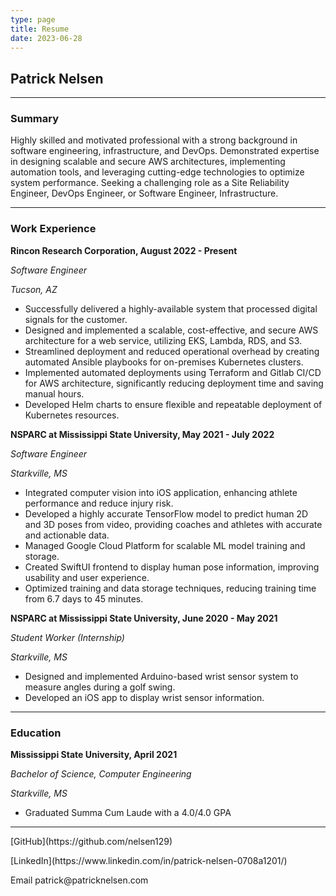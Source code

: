 ```yaml
---
type: page
title: Resume
date: 2023-06-28
---
```


## Patrick Nelsen

---

### Summary

Highly skilled and motivated professional with a strong background in
software engineering, infrastructure, and DevOps. Demonstrated expertise
in designing scalable and secure AWS architectures, implementing
automation tools, and leveraging cutting-edge technologies to optimize
system performance. Seeking a challenging role as a Site Reliability
Engineer, DevOps Engineer, or Software Engineer, Infrastructure.

---

### Work Experience

**Rincon Research Corporation, August 2022 - Present**

_Software Engineer_

_Tucson, AZ_

- Successfully delivered a highly-available system that processed digital signals for the customer.
- Designed and implemented a scalable, cost-effective, and secure AWS architecture for a web service, utilizing EKS, Lambda, RDS, and S3.
- Streamlined deployment and reduced operational overhead by creating automated Ansible playbooks for on-premises Kubernetes clusters.
- Implemented automated deployments using Terraform and Gitlab CI/CD for AWS architecture, significantly reducing deployment time and saving manual hours.
- Developed Helm charts to ensure flexible and repeatable deployment of Kubernetes resources.

**NSPARC at Mississippi State University, May 2021 - July 2022**

_Software Engineer_

_Starkville, MS_

- Integrated computer vision into iOS application, enhancing athlete performance and reduce injury risk.
- Developed a highly accurate TensorFlow model to predict human 2D and 3D poses from video, providing coaches and athletes with accurate and actionable data.
- Managed Google Cloud Platform for scalable ML model training and storage.
- Created SwiftUI frontend to display human pose information, improving usability and user experience.
- Optimized training and data storage techniques, reducing training time from 6.7 days to 45 minutes.

**NSPARC at Mississippi State University, June 2020 - May 2021**

_Student Worker (Internship)_

_Starkville, MS_

- Designed and implemented Arduino-based wrist sensor system to measure angles during a golf swing.
- Developed an iOS app to display wrist sensor information.

---

### Education

**Mississippi State University, April 2021**

_Bachelor of Science, Computer Engineering_

_Starkville, MS_

- Graduated Summa Cum Laude with a 4.0/4.0 GPA

---

<div>
  <p>[GitHub](https://github.com/nelsen129)</p>
  <p>[LinkedIn](https://www.linkedin.com/in/patrick-nelsen-0708a1201/)</p>
  <p>Email patrick@patricknelsen.com</p>
</div>
